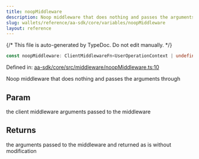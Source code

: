 ```yaml
---
title: noopMiddleware
description: Noop middleware that does nothing and passes the arguments through
slug: wallets/reference/aa-sdk/core/variables/noopMiddleware
layout: reference
---
```


{/* This file is auto-generated by TypeDoc. Do not edit manually. */}

```ts
const noopMiddleware: ClientMiddlewareFn<UserOperationContext | undefined>;
```

Defined in: [aa-sdk/core/src/middleware/noopMiddleware.ts:10](https://github.com/alchemyplatform/aa-sdk/blob/153785ddc87beb160382c2bae7dbafa4a66ade9a/aa-sdk/core/src/middleware/noopMiddleware.ts#L10)

Noop middleware that does nothing and passes the arguments through

## Param

the client middleware arguments passed to the middleware

## Returns

the arguments passed to the middleware and returned as is without modification
